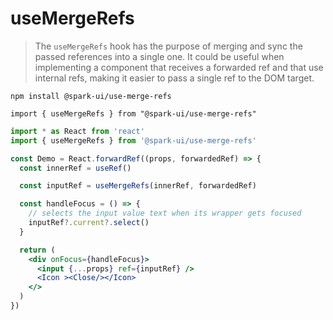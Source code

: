 
<Meta title="Hooks/useMergeRefs" />

# useMergeRefs

> The `useMergeRefs` hook has the purpose of merging and sync the passed references into a single one. It could be useful when implementing a component that receives a forwarded ref and that use internal refs, making it easier to pass a single ref to the DOM target.

<StoryHeading label="Install" />

```
npm install @spark-ui/use-merge-refs
```

<StoryHeading label="Import" />

```
import { useMergeRefs } from "@spark-ui/use-merge-refs"
```

<StoryHeading label="Usage" />

```jsx
import * as React from 'react'
import { useMergeRefs } from '@spark-ui/use-merge-refs'

const Demo = React.forwardRef((props, forwardedRef) => {
  const innerRef = useRef()

  const inputRef = useMergeRefs(innerRef, forwardedRef)

  const handleFocus = () => {
    // selects the input value text when its wrapper gets focused
    inputRef?.current?.select()
  }

  return (
    <div onFocus={handleFocus}>
      <input {...props} ref={inputRef} />
      <Icon ><Close/></Icon>
    </>
  )
})
```
